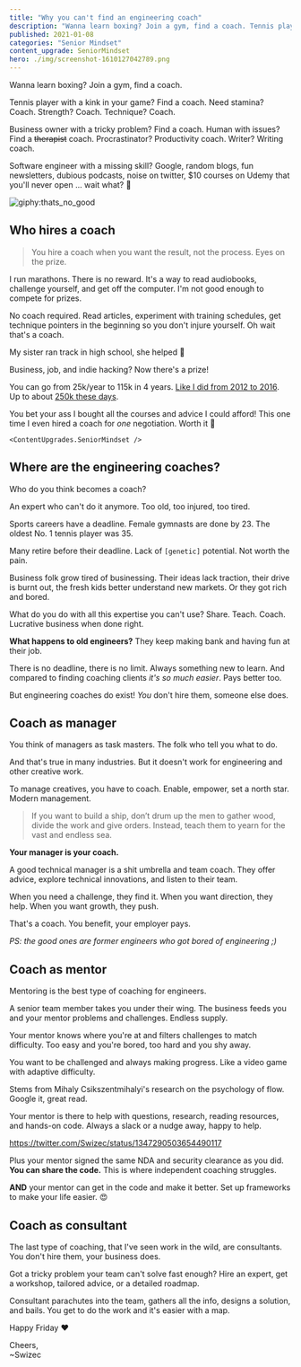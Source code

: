 ```yaml
---
title: "Why you can't find an engineering coach"
description: "Wanna learn boxing? Join a gym, find a coach. Tennis player with a kink in your game? Find a coach. Software engineer with a missing skill? Google, random blogs, fun newsletters, dubious podcasts, noise on twitter 🤨"
published: 2021-01-08
categories: "Senior Mindset"
content_upgrade: SeniorMindset
hero: ./img/screenshot-1610127042789.png
---
```



Wanna learn boxing? Join a gym, find a coach.

Tennis player with a kink in your game? Find a coach. Need stamina? Coach. Strength? Coach. Technique? Coach.

Business owner with a tricky problem? Find a coach. Human with issues? Find a ~~therapist~~ coach. Procrastinator? Productivity coach. Writer? Writing coach.

Software engineer with a missing skill? Google, random blogs, fun newsletters, dubious podcasts, noise on twitter, $10 courses on Udemy that you'll never open ... wait what? 🤨

![giphy:thats_no_good](giphy:thats_no_good)

## Who hires a coach

> You hire a coach when you want the result, not the process. Eyes on the prize.

I run marathons. There is no reward. It's a way to read audiobooks, challenge yourself, and get off the computer. I'm not good enough to compete for prizes.

No coach required. Read articles, experiment with training schedules, get technique pointers in the beginning so you don't injure yourself. Oh wait that's a coach.

My sister ran track in high school, she helped 🥰

Business, job, and indie hacking? Now there's a prize!

You can go from 25k/year to 115k in 4 years. [Like I did from 2012 to 2016](https://swizec.com/blog/what-i-learned-while-6xing-my-income-in-4-years). Up to about [250k these days](https://swizec.com/blog/reflecting-on-2020).

You bet your ass I bought all the courses and advice I could afford! This one time I even hired a coach for _one_ negotiation. Worth it 🤘

`<ContentUpgrades.SeniorMindset />`

## Where are the engineering coaches?

Who do you think becomes a coach?

An expert who can't do it anymore. Too old, too injured, too tired.

Sports careers have a deadline. Female gymnasts are done by 23. The oldest No. 1 tennis player was 35.

Many retire before their deadline. Lack of `[genetic]` potential. Not worth the pain.

Business folk grow tired of businessing. Their ideas lack traction, their drive is burnt out, the fresh kids better understand new markets. Or they got rich and bored.

What do you do with all this expertise you can't use? Share. Teach. Coach. Lucrative business when done right.

**What happens to old engineers?** They keep making bank and having fun at their job.

There is no deadline, there is no limit. Always something new to learn. And compared to finding coaching clients _it's so much easier_. Pays better too.

But engineering coaches do exist! _You_ don't hire them, someone else does.

## Coach as manager

You think of managers as task masters. The folk who tell you what to do.

And that's true in many industries. But it doesn't work for engineering and other creative work.

To manage creatives, you have to coach. Enable, empower, set a north star. Modern management.

> If you want to build a ship, don’t drum up the men to gather wood, divide the work and give orders. Instead, teach them to yearn for the vast and endless sea.

**Your manager is your coach.**

A good technical manager is a shit umbrella and team coach. They offer advice, explore technical innovations, and listen to their team.

When you need a challenge, they find it. When you want direction, they help. When you want growth, they push.

That's a coach. You benefit, your employer pays.

_PS: the good ones are former engineers who got bored of engineering ;)_

## Coach as mentor

Mentoring is the best type of coaching for engineers.

A senior team member takes you under their wing. The business feeds you and your mentor problems and challenges. Endless supply.

Your mentor knows where you're at and filters challenges to match difficulty. Too easy and you're bored, too hard and you shy away.

You want to be challenged and always making progress. Like a video game with adaptive difficulty.

Stems from Mihaly Csikszentmihalyi's research on the psychology of flow. Google it, great read.

Your mentor is there to help with questions, research, reading resources, and hands-on code. Always a slack or a nudge away, happy to help.

https://twitter.com/Swizec/status/1347290503654490117

Plus your mentor signed the same NDA and security clearance as you did. **You can share the code.** This is where independent coaching struggles.

**AND** your mentor can get in the code and make it better. Set up frameworks to make your life easier. 😍

## Coach as consultant

The last type of coaching, that I've seen work in the wild, are consultants. You don't hire them, your business does.

Got a tricky problem your team can't solve fast enough? Hire an expert, get a workshop, tailored advice, or a detailed roadmap.

Consultant parachutes into the team, gathers all the info, designs a solution, and bails. You get to do the work and it's easier with a map.

Happy Friday ❤️

Cheers,<br/>
~Swizec